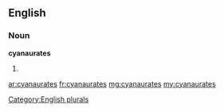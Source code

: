 ==English==

===Noun===
'''cyanaurates'''

# {{plural of|cyanaurate}}

[[Category:English plurals]]

[[ar:cyanaurates]]
[[fr:cyanaurates]]
[[mg:cyanaurates]]
[[my:cyanaurates]]